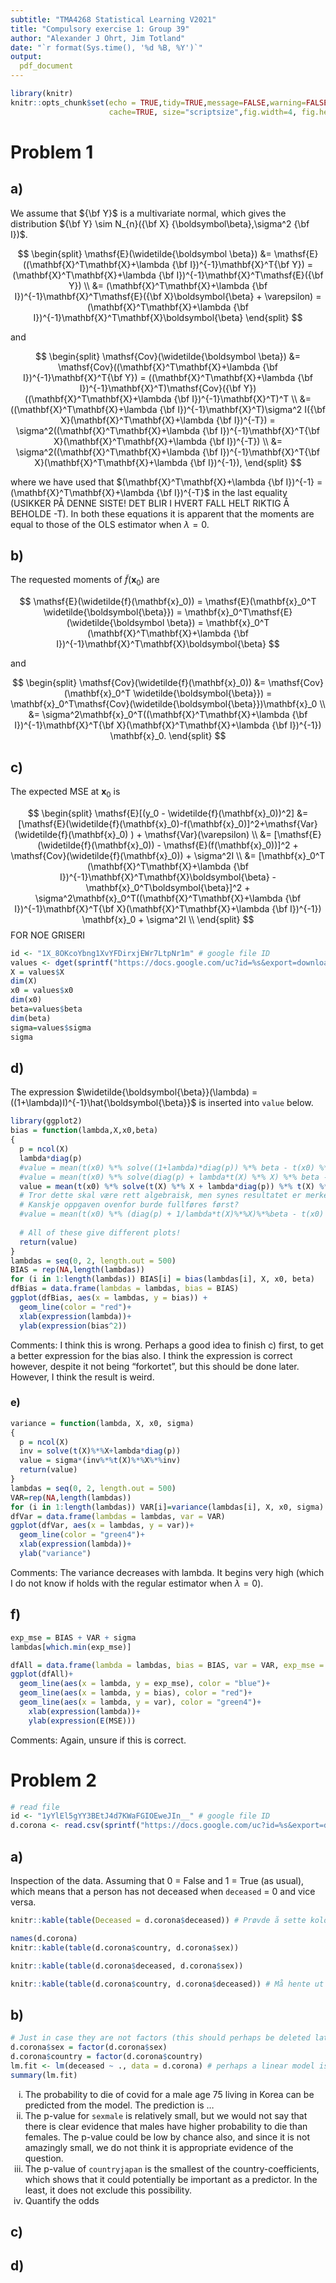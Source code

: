 ```yaml
---
subtitle: "TMA4268 Statistical Learning V2021"
title: "Compulsory exercise 1: Group 39"
author: "Alexander J Ohrt, Jim Totland"
date: "`r format(Sys.time(), '%d %B, %Y')`"
output: 
  pdf_document
---
```

  
```r
library(knitr)
knitr::opts_chunk$set(echo = TRUE,tidy=TRUE,message=FALSE,warning=FALSE,strip.white=TRUE,prompt=FALSE,
                      cache=TRUE, size="scriptsize",fig.width=4, fig.height=3)
```

# Problem 1

## a)

We assume that ${\bf Y}$ is a multivariate normal, which gives the distribution  ${\bf Y} \sim N_{n}({\bf X} {\boldsymbol\beta},\sigma^2 {\bf I})$.

$$
\begin{split}
\mathsf{E}(\widetilde{\boldsymbol \beta}) &= \mathsf{E}((\mathbf{X}^T\mathbf{X}+\lambda {\bf I})^{-1}\mathbf{X}^T{\bf Y}) = (\mathbf{X}^T\mathbf{X}+\lambda {\bf I})^{-1}\mathbf{X}^T\mathsf{E}({\bf Y}) \\ &= (\mathbf{X}^T\mathbf{X}+\lambda {\bf I})^{-1}\mathbf{X}^T\mathsf{E}({\bf X}\boldsymbol{\beta} + \varepsilon) = (\mathbf{X}^T\mathbf{X}+\lambda {\bf I})^{-1}\mathbf{X}^T\mathbf{X}\boldsymbol{\beta}
\end{split}
$$

and 

$$
\begin{split}
\mathsf{Cov}(\widetilde{\boldsymbol \beta}) &= \mathsf{Cov}((\mathbf{X}^T\mathbf{X}+\lambda {\bf I})^{-1}\mathbf{X}^T{\bf Y}) = ((\mathbf{X}^T\mathbf{X}+\lambda {\bf I})^{-1}\mathbf{X}^T)\mathsf{Cov}({\bf Y})((\mathbf{X}^T\mathbf{X}+\lambda {\bf I})^{-1}\mathbf{X}^T)^T \\ &= ((\mathbf{X}^T\mathbf{X}+\lambda {\bf I})^{-1}\mathbf{X}^T)\sigma^2 I({\bf X}(\mathbf{X}^T\mathbf{X}+\lambda {\bf I})^{-T}) = \sigma^2((\mathbf{X}^T\mathbf{X}+\lambda {\bf I})^{-1}\mathbf{X}^T{\bf X}(\mathbf{X}^T\mathbf{X}+\lambda {\bf I})^{-T}) \\
&= \sigma^2((\mathbf{X}^T\mathbf{X}+\lambda {\bf I})^{-1}\mathbf{X}^T{\bf X}(\mathbf{X}^T\mathbf{X}+\lambda {\bf I})^{-1}),
\end{split}
$$

where we have used that $(\mathbf{X}^T\mathbf{X}+\lambda {\bf I})^{-1} = (\mathbf{X}^T\mathbf{X}+\lambda {\bf I})^{-T}$ in the last equality (USIKKER PÅ DENNE SISTE! DET BLIR I HVERT FALL HELT RIKTIG Å BEHOLDE -T).
In both these equations it is apparent that the moments are equal to those of the OLS estimator when $\lambda = 0$. 

## b)

The requested moments of $\widetilde{f}(\mathbf{x}_0)$ are 

$$
\mathsf{E}(\widetilde{f}(\mathbf{x}_0)) = \mathsf{E}(\mathbf{x}_0^T \widetilde{\boldsymbol{\beta}}) = \mathbf{x}_0^T\mathsf{E}(\widetilde{\boldsymbol \beta}) = \mathbf{x}_0^T (\mathbf{X}^T\mathbf{X}+\lambda {\bf I})^{-1}\mathbf{X}^T\mathbf{X}\boldsymbol{\beta}
$$

and

$$
\begin{split}
\mathsf{Cov}(\widetilde{f}(\mathbf{x}_0)) &= \mathsf{Cov}(\mathbf{x}_0^T \widetilde{\boldsymbol{\beta}}) 
= \mathbf{x}_0^T\mathsf{Cov}(\widetilde{\boldsymbol{\beta}})\mathbf{x}_0 \\ &= \sigma^2\mathbf{x}_0^T((\mathbf{X}^T\mathbf{X}+\lambda {\bf I})^{-1}\mathbf{X}^T{\bf X}(\mathbf{X}^T\mathbf{X}+\lambda {\bf I})^{-1}) \mathbf{x}_0.
\end{split}
$$


## c)

The expected MSE at $\mathbf{x}_0$ is 

$$
\begin{split}
\mathsf{E}[(y_0 - \widetilde{f}(\mathbf{x}_0))^2] &= [\mathsf{E}(\widetilde{f}(\mathbf{x}_0)-f(\mathbf{x}_0)]^2+\mathsf{Var}(\widetilde{f}(\mathbf{x}_0) ) + \mathsf{Var}(\varepsilon) \\
&= [\mathsf{E}(\widetilde{f}(\mathbf{x}_0)) - \mathsf{E}(f(\mathbf{x}_0))]^2 + \mathsf{Cov}(\widetilde{f}(\mathbf{x}_0)) + \sigma^2I \\
&= [\mathbf{x}_0^T (\mathbf{X}^T\mathbf{X}+\lambda {\bf I})^{-1}\mathbf{X}^T\mathbf{X}\boldsymbol{\beta} - \mathbf{x}_0^T\boldsymbol{\beta}]^2 + \sigma^2\mathbf{x}_0^T((\mathbf{X}^T\mathbf{X}+\lambda {\bf I})^{-1}\mathbf{X}^T{\bf X}(\mathbf{X}^T\mathbf{X}+\lambda {\bf I})^{-1}) \mathbf{x}_0 + \sigma^2I \\
\end{split}
$$
FOR NOE GRISERI

```r
id <- "1X_8OKcoYbng1XvYFDirxjEWr7LtpNr1m" # google file ID
values <- dget(sprintf("https://docs.google.com/uc?id=%s&export=download", id))
X = values$X
dim(X)
x0 = values$x0
dim(x0)
beta=values$beta
dim(beta)
sigma=values$sigma
sigma
```

## d)

The expression $\widetilde{\boldsymbol{\beta}}(\lambda) = ((1+\lambda)I)^{-1}\hat{\boldsymbol{\beta}}$ is inserted into `value` below. 

```r
library(ggplot2)
bias = function(lambda,X,x0,beta)
{
  p = ncol(X)
  lambda*diag(p)
  #value = mean(t(x0) %*% solve((1+lambda)*diag(p)) %*% beta - t(x0) %*% beta )^2
  #value = mean(t(x0) %*% solve(diag(p) + lambda*t(X) %*% X) %*% beta - t(x0) %*% beta )^2
  value = mean(t(x0) %*% solve(t(X) %*% X + lambda*diag(p)) %*% t(X) %*% X %*% beta - t(x0) %*% beta)^2
  # Tror dette skal være rett algebraisk, men synes resultatet er merkelig kanskje!
  # Kanskje oppgaven ovenfor burde fullføres først?
  #value = mean(t(x0) %*% (diag(p) + 1/lambda*t(X)%*%X)%*%beta - t(x0) %*% beta)^2
  
  # All of these give different plots!
  return(value)
}
lambdas = seq(0, 2, length.out = 500)
BIAS = rep(NA,length(lambdas))
for (i in 1:length(lambdas)) BIAS[i] = bias(lambdas[i], X, x0, beta)
dfBias = data.frame(lambdas = lambdas, bias = BIAS)
ggplot(dfBias, aes(x = lambdas, y = bias)) + 
  geom_line(color = "red")+
  xlab(expression(lambda))+
  ylab(expression(bias^2))
```

Comments: I think this is wrong. Perhaps a good idea to finish c) first, to get a better expression for the bias also. I think the expression is correct however, despite it not being "forkortet", but this should be done later. However, I think the result is weird. 
 
### e) 

```r
variance = function(lambda, X, x0, sigma)
{
  p = ncol(X)
  inv = solve(t(X)%*%X+lambda*diag(p))
  value = sigma*(inv%*%t(X)%*%X%*%inv)
  return(value)
}
lambdas = seq(0, 2, length.out = 500)
VAR=rep(NA,length(lambdas))
for (i in 1:length(lambdas)) VAR[i]=variance(lambdas[i], X, x0, sigma)
dfVar = data.frame(lambdas = lambdas, var = VAR)
ggplot(dfVar, aes(x = lambdas, y = var))+
  geom_line(color = "green4")+
  xlab(expression(lambda))+
  ylab("variance")
```

Comments: The variance decreases with lambda. It begins very high (which I do not know if holds with the regular estimator when $\lambda = 0$).

## f)

```r
exp_mse = BIAS + VAR + sigma
lambdas[which.min(exp_mse)]
```

```r
dfAll = data.frame(lambda = lambdas, bias = BIAS, var = VAR, exp_mse = exp_mse)
ggplot(dfAll)+
  geom_line(aes(x = lambda, y = exp_mse), color = "blue")+
  geom_line(aes(x = lambda, y = bias), color = "red")+
  geom_line(aes(x = lambda, y = var), color = "green4")+
    xlab(expression(lambda))+
    ylab(expression(E(MSE)))
```

Comments: Again, unsure if this is correct. 

# Problem 2

```r
# read file
id <- "1yYlEl5gYY3BEtJ4d7KWaFGIOEweJIn__" # google file ID
d.corona <- read.csv(sprintf("https://docs.google.com/uc?id=%s&export=download", id),header=T)
```

## a) 

Inspection of the data. Assuming that 0 = False and 1 = True (as usual), which means that a person has not deceased when `deceased` = 0 and vice versa.

```r
knitr::kable(table(Deceased = d.corona$deceased)) # Prøvde å sette kolonne-navn, men fikk det ikke til.

names(d.corona)
knitr::kable(table(d.corona$country, d.corona$sex))

knitr::kable(table(d.corona$deceased, d.corona$sex))

knitr::kable(table(d.corona$country, d.corona$deceased)) # Må hente ut øverste raden herfra, men klarte det ikke. 
```

## b) 

```r
# Just in case they are not factors (this should perhaps be deleted later, since we could have checked if they were factors earlier).
d.corona$sex = factor(d.corona$sex)
d.corona$country = factor(d.corona$country)
lm.fit <- lm(deceased ~ ., data = d.corona) # perhaps a linear model is not the correct model to use?
summary(lm.fit)
```

(i) The probability to die of covid for a male age 75 living in Korea can be predicted from the model. The prediction is ...
(ii) The p-value for `sexmale` is relatively small, but we would not say that there is clear evidence that males have higher probability to die than females. The p-value could be low by chance also, and since it is not amazingly small, we do not think it is appropriate evidence of the question.
(iii) The p-value of `countryjapan` is the smallest of the country-coefficients, which shows that it could potentially be important as a predictor. In the least, it does not exclude this possibility.
(iv) Quantify the odds 

## c) 

## d)





